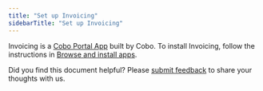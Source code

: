 ```yaml
---
title: "Set up Invoicing"
sidebarTitle: "Set up Invoicing"
---
```

Invoicing is a [Cobo Portal App](/en/portal/portal-apps/introduction) built by Cobo. To install Invoicing, follow the instructions in [Browse and install apps](/en/portal/portal-apps/browse-and-install).

<Tip>Did you find this document helpful? Please [submit feedback](https://forms.zohopublic.com/cobo/form/DocumentFeedbackForm/formperma/QvLOhxJv1_JMsJ-1dleZ8Itb_7rzN-LtgvsDdxosoVI?referrername=manuals) to share your thoughts with us.</Tip>